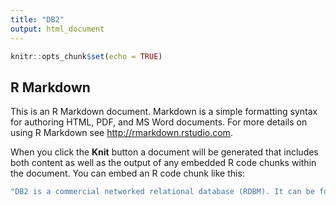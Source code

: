 ```yaml
---
title: "DB2"
output: html_document
---
```


```r
knitr::opts_chunk$set(echo = TRUE)
```

## R Markdown

This is an R Markdown document. Markdown is a simple formatting syntax for authoring HTML, PDF, and MS Word documents. For more details on using R Markdown see <http://rmarkdown.rstudio.com>.

When you click the **Knit** button a document will be generated that includes both content as well as the output of any embedded R code chunks within the document. You can embed an R code chunk like this:

```r
"DB2 is a commercial networked relational database (RDBM). It can be found at this website: https://www.ibm.com/analytics/db2. It is a relational data model and uses cloud-hosting, embedded, or client/server model. To access DB2 using Java or Python, you must first connect to DB2. Java can access DB2 using JDBC (Java Database Connectivity), and Python can access using ODBC (Open Database Connectivity) drivers. IBM also provides specific libraries for Java and Python to interact with DB2. Java uses SQLJ and Python uses ibm_db. This information can be found at the DB2 website as well as this source: https://www.ibm.com/docs/en/db2/11.5."
```

